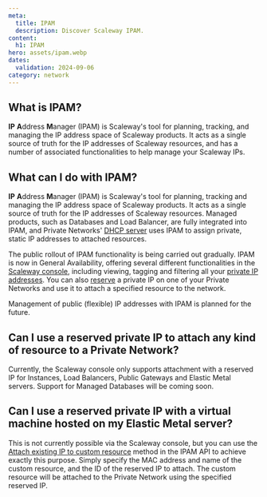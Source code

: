 ```yaml
---
meta:
  title: IPAM
  description: Discover Scaleway IPAM.
content:
  h1: IPAM
hero: assets/ipam.webp
dates:
  validation: 2024-09-06
category: network
---
```


## What is IPAM?

**IP** **A**ddress **M**anager (IPAM) is Scaleway's tool for planning, tracking, and managing the IP address space of Scaleway products. It acts as a single source of truth for the IP addresses of Scaleway resources, and has a number of associated functionalities to help manage your Scaleway IPs.

## What can I do with IPAM?

**IP** **A**ddress **M**anager (IPAM) is Scaleway's tool for planning, tracking and managing the IP address space of Scaleway products. It acts as a single source of truth for the IP addresses of Scaleway resources. Managed products, such as Databases and Load Balancer, are fully integrated into IPAM, and Private Networks' [DHCP server](/network/vpc/concepts/#dhcp) uses IPAM to assign private, static IP addresses to attached resources.

The public rollout of IPAM functionality is being carried out gradually. IPAM is now in General Availability, offering several different functionalities in the [Scaleway console](https://console.scaleway.com/ipam/), including viewing, tagging and filtering all your [private IP addresses](#private-ip-address). You can also [reserve](/network/ipam/how-to/reserve-ip/) a private IP on one of your Private Networks and use it to attach a specified resource to the network.

Management of public (flexible) IP addresses with IPAM is planned for the future.

## Can I use a reserved private IP to attach any kind of resource to a Private Network?

Currently, the Scaleway console only supports attachment with a reserved IP for Instances, Load Balancers, Public Gateways and Elastic Metal servers. Support for Managed Databases will be coming soon.

## Can I use a reserved private IP with a virtual machine hosted on my Elastic Metal server?

This is not currently possible via the Scaleway console, but you can use the [Attach existing IP to custom resource](https://www.scaleway.com/en/developers/api/ipam/#path-ips-attach-existing-ip-to-custom-resource) method in the IPAM API to achieve exactly this purpose. Simply specify the MAC address and name of the custom resource, and the ID of the reserved IP to attach. The custom resource will be attached to the Private Network using the specified reserved IP.